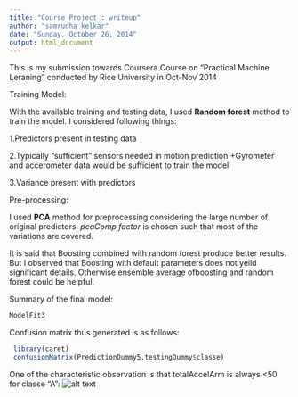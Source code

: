 ```yaml
---
title: "Course Project : writeup"
author: "samrudha kelkar"
date: "Sunday, October 26, 2014"
output: html_document
---
```


This is my submission towards Coursera Course on "Practical Machine Leraning" conducted by Rice University in Oct-Nov 2014

Training Model:

With the available training and testing data, I used **Random forest** method to train the model. I considered following things:

1.Predictors present in testing data

2.Typically "sufficient" sensors needed in motion prediction
   +Gyrometer and accerometer data would be sufficient to train the model
   
3.Variance present with predictors

Pre-processing:

I used **PCA** method for preprocessing considering the large number of original predictors.
*pcaComp factor* is chosen such that most of the variations are covered.

It is said that Boosting combined with random forest produce better results. But I observed that Boosting with default parameters does not yeild significant details.
Otherwise ensemble average ofboosting and random forest could be helpful.

Summary of the final model:
```r
ModelFit3

```


Confusion matrix thus generated is as follows:
```r
 library(caret)
 confusionMatrix(PredictionDummy5,testingDummy$classe)
```


One of the characteristic observation is that totalAccelArm is always <50 for classe "A":
![alt text][1]

[1]:C:\Users\Sam\Study\PracticalMachineLearning\AssinmentSubmission/AccelArm.png "Class A versus Accleration"

